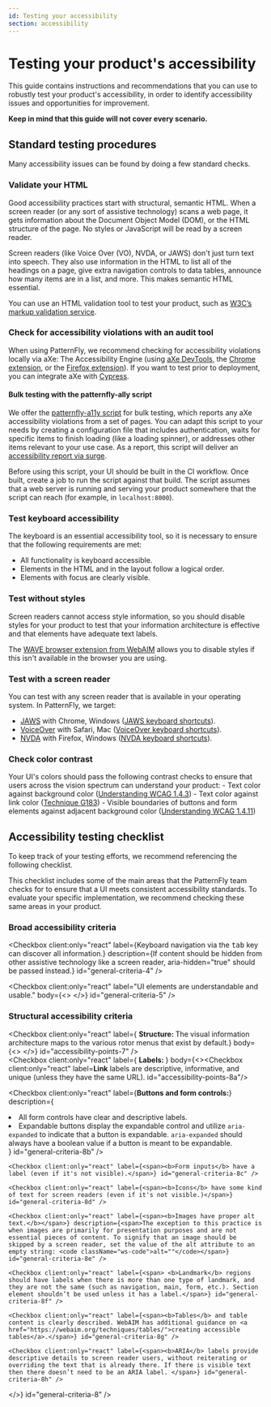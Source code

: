 ```yaml
---
id: Testing your accessibility
section: accessibility
---
```


# Testing your product's accessibility 

This guide contains instructions and recommendations that you can use to robustly test your product's accessibility, in order to identify accessibility issues and opportunities for improvement.  

**Keep in mind that this guide will not cover every scenario.**

## Standard testing procedures 

Many accessibility issues can be found by doing a few standard checks. 

### Validate your HTML

Good accessibility practices start with structural, semantic HTML. When a screen reader (or any sort of assistive technology) scans a web page, it gets information about the Document Object Model (DOM), or the HTML structure of the page. No styles or JavaScript will be read by a screen reader. 

Screen readers (like Voice Over (VO), NVDA, or JAWS) don't just turn text into speech. They also use information in the HTML to list all of the headings on a page, give extra navigation controls to data tables, announce how many items are in a list, and more. This makes semantic HTML essential. 

You can use an HTML validation tool to test your product, such as [W3C’s markup validation service](https://validator.w3.org/). 

### Check for accessibility violations with an audit tool

When using PatternFly, we recommend checking for accessibility violations locally via aXe: The Accessibility Engine (using [aXe DevTools](https://www.deque.com/axe/devtools/), the [Chrome extension](https://chrome.google.com/webstore/detail/axe-devtools-web-accessib/lhdoppojpmngadmnindnejefpokejbdd), or the [Firefox extension](https://addons.mozilla.org/en-US/firefox/addon/axe-devtools/)). If you want to test prior to deployment, you can integrate aXe with [Cypress](https://www.cypress.io/).
 
#### Bulk testing with the patternfly-ally script

We offer the [patternfly-a11y script](https://github.com/patternfly/patternfly-a11y) for bulk testing, which reports any aXe accessibility violations from a set of pages. You can adapt this script to your needs by creating a configuration file that includes authentication, waits for specific items to finish loading (like a loading spinner), or addresses other items relevant to your use case. As a report, this script will deliver an [accessibility report via surge](http://a11y-os.surge.sh/). 

Before using this script, your UI should be built in the CI workflow. Once built, create a job to run the script against that build. The script assumes that a web server is running and serving your product somewhere that the script can reach (for example, in `localhost:8000`). 

### Test keyboard accessibility

The keyboard is an essential accessibility tool, so it is necessary to ensure that the following requirements are met: 

- All functionality is keyboard accessible.
- Elements in the HTML and in the layout follow a logical order.
- Elements with focus are clearly visible.

### Test without styles

Screen readers cannot access style information, so you should disable styles for your product to test that your information architecture is effective and that elements have adequate text labels.

The [WAVE browser extension from WebAIM](https://wave.webaim.org/) allows you to disable styles if this isn't available in the browser you are using.

### Test with a screen reader 

You can test with any screen reader that is available in your operating system. In PatternFly, we target:
  - [JAWS](https://www.freedomscientific.com/products/software/jaws/) with Chrome, Windows ([JAWS keyboard shortcuts](//dequeuniversity.com/screenreaders/jaws-keyboard-shortcuts)).
  - [VoiceOver](https://support.apple.com/guide/voiceover/welcome/mac) with Safari, Mac ([VoiceOver keyboard shortcuts](//dequeuniversity.com/screenreaders/voiceover-keyboard-shortcuts)).
  - [NVDA](https://www.nvaccess.org/download/) with Firefox, Windows ([NVDA keyboard shortcuts](//dequeuniversity.com/screenreaders/nvda-keyboard-shortcuts)).

### Check color contrast

Your UI's colors should pass the following contrast checks to ensure that users across the vision spectrum can understand your product:
    - Text color against background color ([Understanding WCAG 1.4.3](//www.w3.org/WAI/WCAG21/Understanding/contrast-minimum.html))
    - Text color against link color ([Technique G183](//www.w3.org/TR/WCAG20-TECHS/G183.html))
    - Visible boundaries of buttons and form elements against adjacent background color ([Understanding WCAG 1.4.11](//www.w3.org/WAI/WCAG21/Understanding/non-text-contrast.html))

## Accessibility testing checklist

To keep track of your testing efforts, we recommend referencing the following checklist.

This checklist includes some of the main areas that the PatternFly team checks for to ensure that a UI meets consistent accessibility standards. To evaluate your specific implementation, we recommend checking these same areas in your product. 

### Broad accessibility criteria

<Checkbox client:only="react" label="Rotor navigation can discover all information." id="general-criteria-1" /> 

<Checkbox client:only="react" label="Shortcut navigation can discover all information."  description="For example, a keyboard shortcut that navigates between all headings on a page should discover all intended headings." id="general-criteria-2" />

<Checkbox client:only="react" label="Cursor navigation can discover all applicable information." description="Some assistive technologies will have their own means of navigation and focus management. For example, VoiceOver uses a 'VO' key plus right or left arrow keys to navigate a page. This may be different from conventional keyboard navigation." id="general-criteria-3" />

<Checkbox client:only="react" label={<span>Keyboard navigation via the <kbd>tab</kbd> key can discover all information.</span>} description={<span>If content should be hidden from other assistive technology like a screen reader, <span className="ws-code">aria-hidden="true"</span> should be passed instead.</span>} id="general-criteria-4" />

<Checkbox client:only="react" label="UI elements are understandable and usable." body={<><Checkbox client:only="react" label="When you navigate to an element by keyboard or other assistive technology, you can easily understand and use the item." id="general-criteria-5a" /> <Checkbox client:only="react" label="The flow of information makes sense when navigating." description="Assistive technology (like screen readers) navigate the page in DOM order. If you use CSS to visually reposition elements, they may be announced in a nonsensical sequence. If you need something to appear earlier in the page, try to physically move it earlier in the DOM instead.
" id="general-criteria-5b" /></>} id="general-criteria-5" />

### Structural accessibility criteria

<Checkbox client:only="react" label={<span> <b> Structure: </b> The visual information architecture maps to the various rotor menus that exist by default.</span>} body={<><Checkbox client:only="react" label="Rotor has descriptive and concise headings, landmarks, links, form controls, tables, and other elements." id="accessibility-points-7a" />
<Checkbox client:only="react" label="Heading levels convey structure/content and do not skip levels." description="A common practice is to use a single h1 for the primary headline or logo on a page, h2s for designating major sections, and h3s for supporting sections." id="accessibility-points-7b" />
<Checkbox client:only="react" label="Landmarks" id="accessibility-points-7c" />
<Checkbox client:only="react" label="Links" id="accessibility-points-7d" />
<Checkbox client:only="react" label="Form controls" id="accessibility-points-7e" />
<Checkbox client:only="react" label="Tables" id="accessibility-points-7f" /></>}  id="accessibility-points-7" />
<br/>
<Checkbox client:only="react" label={<span> <b> Labels: </b> </span>} body={<><Checkbox client:only="react" label=<span><b>Link</b> labels  are descriptive, informative, and unique (unless they have the same URL).</span> id="accessibility-points-8a"/> 

  <Checkbox client:only="react" label={<span><b>Buttons and form controls:</b></span>} description={ <span>
    <li> All form controls have clear and descriptive labels. </li>
    <li> Expandable buttons display the expandable control and utilize <code className="ws-code">aria-expanded</code> to indicate that a button is expandable. <code className="ws-code">aria-expanded</code> should always have a boolean value if a button is meant to be expandable. </li>
  </span>
  }
  id="general-criteria-8b" />
    
    <Checkbox client:only="react" label={<span><b>Form inputs</b> have a label (even if it's not visible).</span>} id="general-criteria-8c" />
    
    <Checkbox client:only="react" label={<span><b>Icons</b> have some kind of text for screen readers (even if it's not visible.)</span>} id="general-criteria-8d" />

    <Checkbox client:only="react" label={<span><b>Images have proper alt text.</b></span>} description={<span>The exception to this practice is when images are primarily for presentation purposes and are not essential pieces of content. To signify that an image should be skipped by a screen reader, set the value of the alt attribute to an empty string: <code className="ws-code">alt=""</code></span>}  id="general-criteria-8e" />

    <Checkbox client:only="react" label={<span> <b>Landmark</b> regions should have labels when there is more than one type of landmark, and they are not the same (such as navigation, main, form, etc.). Section element shouldn’t be used unless it has a label.</span>} id="general-criteria-8f" />

    <Checkbox client:only="react" label={<span><b>Tables</b> and table content is clearly described. WebAIM has additional guidance on <a href="https://webaim.org/techniques/tables/">creating accessible tables</a>.</span>} id="general-criteria-8g" />

    <Checkbox client:only="react" label={<span><b>ARIA</b> labels provide descriptive details to screen reader users, without reiterating or overriding the text that is already there. If there is visible text then there doesn’t need to be an ARIA label. </span>} id="general-criteria-8h" />

</>}  id="general-criteria-8" />
